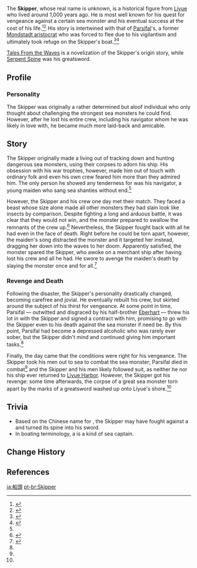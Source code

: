 {{Character Infobox
|type             = Mentioned
|deceased         = Past
|region           = Liyue
}}
The '''Skipper''', whose real name is unknown, is a historical figure from [[Liyue]] who lived around 1,000 years ago. He is most well known for his quest for vengeance against a certain sea monster and his eventual success at the cost of his life.<ref name="TFtW1">{{Ref/Book|Tales From the Waves|1|Rising Tide}}</ref><ref name="SS">{{Ref/Weapon|Serpent Spine}}</ref> His story is intertwined with that of [[Parsifal]]'s, a former [[Mondstadt Aristocracy|Mondstadt aristocrat]] who was forced to flee due to his vigilantism and ultimately took refuge on the Skipper's boat.<ref name="HoD">{{Ref/ArtiSet|Heart of Depth}}</ref><ref>{{Ref/Weapon|Iron Sting}}</ref>

[[Tales From the Waves]] is a novelization of the Skipper's origin story, while [[Serpent Spine]] was his greatsword.

==Profile==
===Personality===
The Skipper was originally a rather determined but aloof individual who only thought about challenging the strongest sea monsters he could find. However, after he lost his entire crew, including his navigator whom he was likely in love with, he became much more laid-back and amicable.

==Story==
The Skipper originally made a living out of tracking down and hunting dangerous sea monsters, using their corpses to adorn his ship. His obsession with his war trophies, however, made him out of touch with ordinary folk and even his own crew feared him more than they admired him. The only person he showed any tenderness for was his navigator, a young maiden who sang sea shanties without end.<ref name="TFtW1" />

However, the Skipper and his crew one day met their match. They faced a beast whose size alone made all other monsters they had slain look like insects by comparison. Despite fighting a long and arduous battle, it was clear that they would not win, and the monster prepared to swallow the remnants of the crew up.<ref>{{Ref/Book|Tales From the Waves|2|Wild Storm}}</ref> Nevertheless, the Skipper fought back with all he had even in the face of death. Right before he could be torn apart, however, the maiden's song distracted the monster and it targeted her instead, dragging her down into the waves to her doom. Apparently satisfied, the monster spared the Skipper, who awoke on a merchant ship after having lost his crew and all he had. He swore to avenge the maiden's death by slaying the monster once and for all.<ref>{{Ref/Book|Tales From the Waves|3|Receding Torrent}}</ref>

===Revenge and Death===
Following the disaster, the Skipper's personality drastically changed, becoming carefree and jovial. He eventually rebuilt his crew, but skirted around the subject of his thirst for vengeance. At some point in time, Parsifal &mdash; outwitted and disgraced by his half-brother [[Eberhart]] &mdash; threw his lot in with the Skipper and signed a contract with him, promising to go with the Skipper even to his death against the sea monster if need be. By this point, Parsifal had become a depressed alcoholic who was rarely ever sober, but the Skipper didn't mind and continued giving him important tasks.<ref name="HoD" />

Finally, the day came that the conditions were right for his vengeance. The Skipper took his men out to sea to combat the sea monster; Parsifal died in combat<ref name="HoD" /> and the Skipper and his men likely followed suit, as neither he nor his ship ever returned to [[Liyue Harbor]]. However, the Skipper got his revenge: some time afterwards, the corpse of a great sea monster torn apart by the marks of a greatsword washed up onto Liyue's shore.<ref name="SS" />

==Trivia==
* Based on the Chinese name for {{Lang|Serpent Spine|zh=螭骨剑}}, the Skipper may have fought against a {{Lang|[[Chi]]|zh=螭}} and turned its spine into his sword.
* In boating terminology, a {{w|Sea captain#Skipper|skipper}} is a kind of sea captain.

==Change History==
{{Change History|introduced=1.0}}

==References==
{{Reflist}}

[[ja:船頭]]
[[pt-br:Skipper]]